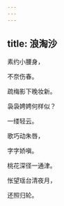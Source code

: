 ```yaml
---
---
---
```

title: 浪淘沙
---







素约小腰身，

不奈伤春。

疏梅影下晚妆新。

袅袅娉娉何样似？

一缕轻云。

歌巧动朱唇，

字字娇嗔。

桃花深径一通津。

怅望瑶台清夜月，

还照归轮。